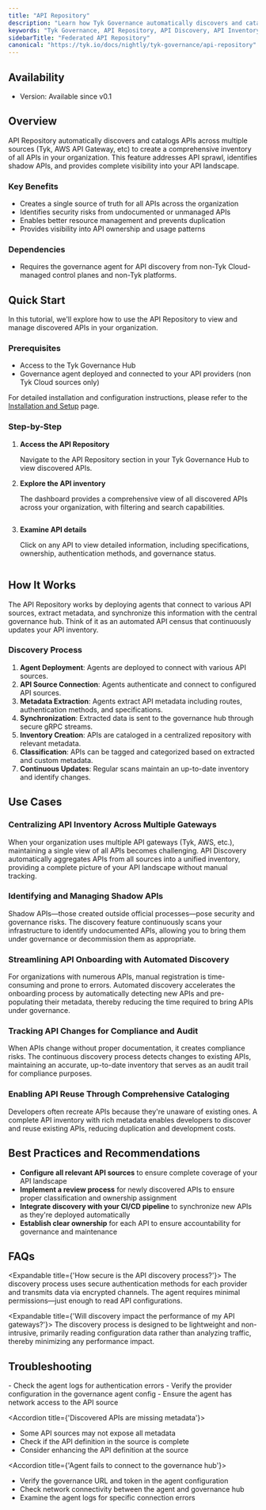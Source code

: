 ```yaml
---
title: "API Repository"
description: "Learn how Tyk Governance automatically discovers and catalogs APIs across multiple sources to create a comprehensive inventory of all APIs in your organization."
keywords: "Tyk Governance, API Repository, API Discovery, API Inventory"
sidebarTitle: "Federated API Repository"
canonical: "https://tyk.io/docs/nightly/tyk-governance/api-repository"
---
```


## Availability

- Version: Available since v0.1

## Overview

API Repository automatically discovers and catalogs APIs across multiple sources (Tyk, AWS API Gateway, etc) to create a comprehensive inventory of all APIs in your organization. This feature addresses API sprawl, identifies shadow APIs, and provides complete visibility into your API landscape.

### Key Benefits

- Creates a single source of truth for all APIs across the organization
- Identifies security risks from undocumented or unmanaged APIs
- Enables better resource management and prevents duplication
- Provides visibility into API ownership and usage patterns

### Dependencies

- Requires the governance agent for API discovery from non-Tyk Cloud-managed control planes and non-Tyk platforms.

## Quick Start

In this tutorial, we'll explore how to use the API Repository to view and manage discovered APIs in your organization.

### Prerequisites

- Access to the Tyk Governance Hub
- Governance agent deployed and connected to your API providers (non Tyk Cloud sources only)

For detailed installation and configuration instructions, please refer to the [Installation and Setup](/docs/nightly/tyk-governance/installation) page.

### Step-by-Step

1. **Access the API Repository**

     Navigate to the API Repository section in your Tyk Governance Hub to view discovered APIs.

2. **Explore the API inventory**

     The dashboard provides a comprehensive view of all discovered APIs across your organization, with filtering and search capabilities.

     <img src="/img/governance/api-list.png" alt="" />

3. **Examine API details**

     Click on any API to view detailed information, including specifications, ownership, authentication methods, and governance status.

     <img src="/img/governance/api-details.png" alt="" />

## How It Works

The API Repository works by deploying agents that connect to various API sources, extract metadata, and synchronize this information with the central governance hub. Think of it as an automated API census that continuously updates your API inventory.

### Discovery Process

1. **Agent Deployment**: Agents are deployed to connect with various API sources.
2. **API Source Connection**: Agents authenticate and connect to configured API sources.
3. **Metadata Extraction**: Agents extract API metadata including routes, authentication methods, and specifications.
4. **Synchronization**: Extracted data is sent to the governance hub through secure gRPC streams.
5. **Inventory Creation**: APIs are cataloged in a centralized repository with relevant metadata.
6. **Classification**: APIs can be tagged and categorized based on extracted and custom metadata.
7. **Continuous Updates**: Regular scans maintain an up-to-date inventory and identify changes.

## Use Cases

### Centralizing API Inventory Across Multiple Gateways

When your organization uses multiple API gateways (Tyk, AWS, etc.), maintaining a single view of all APIs becomes challenging. API Discovery automatically aggregates APIs from all sources into a unified inventory, providing a complete picture of your API landscape without manual tracking.

### Identifying and Managing Shadow APIs

Shadow APIs—those created outside official processes—pose security and governance risks. The discovery feature continuously scans your infrastructure to identify undocumented APIs, allowing you to bring them under governance or decommission them as appropriate.

### Streamlining API Onboarding with Automated Discovery

For organizations with numerous APIs, manual registration is time-consuming and prone to errors. Automated discovery accelerates the onboarding process by automatically detecting new APIs and pre-populating their metadata, thereby reducing the time required to bring APIs under governance.

### Tracking API Changes for Compliance and Audit

When APIs change without proper documentation, it creates compliance risks. The continuous discovery process detects changes to existing APIs, maintaining an accurate, up-to-date inventory that serves as an audit trail for compliance purposes.

### Enabling API Reuse Through Comprehensive Cataloging

Developers often recreate APIs because they're unaware of existing ones. A complete API inventory with rich metadata enables developers to discover and reuse existing APIs, reducing duplication and development costs.

## Best Practices and Recommendations

- **Configure all relevant API sources** to ensure complete coverage of your API landscape
- **Implement a review process** for newly discovered APIs to ensure proper classification and ownership assignment
- **Integrate discovery with your CI/CD pipeline** to synchronize new APIs as they're deployed automatically
- **Establish clear ownership** for each API to ensure accountability for governance and maintenance

## FAQs

<Expandable title={'How secure is the API discovery process?'}>
The discovery process uses secure authentication methods for each provider and transmits data via encrypted channels. The agent requires minimal permissions—just enough to read API configurations.
</Expandable> 

<Expandable title={'Will discovery impact the performance of my API gateways?'}>
The discovery process is designed to be lightweight and non-intrusive, primarily reading configuration data rather than analyzing traffic, thereby minimizing any performance impact.
</Expandable>

## Troubleshooting

<AccordionGroup>
<Accordion title={"APIs from a specific source aren't being discovered"}>
- Check the agent logs for authentication errors  
- Verify the provider configuration in the governance agent config  
- Ensure the agent has network access to the API source
</Accordion>

<Accordion title={'Discovered APIs are missing metadata'}>
- Some API sources may not expose all metadata  
- Check if the API definition in the source is complete  
- Consider enhancing the API definition at the source
</Accordion>

<Accordion title={'Agent fails to connect to the governance hub'}>
- Verify the governance URL and token in the agent configuration  
- Check network connectivity between the agent and governance hub  
- Examine the agent logs for specific connection errors
</Accordion>
</AccordionGroup>

